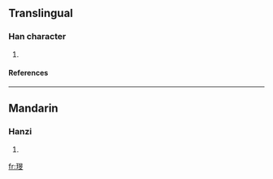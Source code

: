==Translingual==
===Han character===
{{Han char|rn=96|rad=玉|as=08|sn=12|four=1614<sub>1</sub>|canj=一土日卜大 (MGAYK)}}
# {{defn|Han|sort=玉08}}
====References====
{{Han ref|kx=0734.130|dkj=21052|hdz=21122.020|uh=741D|ud=29725|bh=DAA7|bd=55975}}

----
==Mandarin==
===Hanzi===
{{cmn-hanzi|pin=[[wén]] ([[wen2]])|wg=wen<sup>2</sup>}}
# {{defn|Mandarin}}

[[fr:琝]]